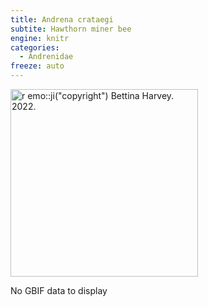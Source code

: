 ```yaml
---
title: Andrena crataegi
subtite: Hawthorn miner bee
engine: knitr
categories:
  - Andrenidae
freeze: auto
---
```

[![`r emo::ji("copyright")` Bettina Harvey. 2022.](/files/no_bee.png){height=300}](https://inaturalist.ca/observations/121186330)

No GBIF data to display
